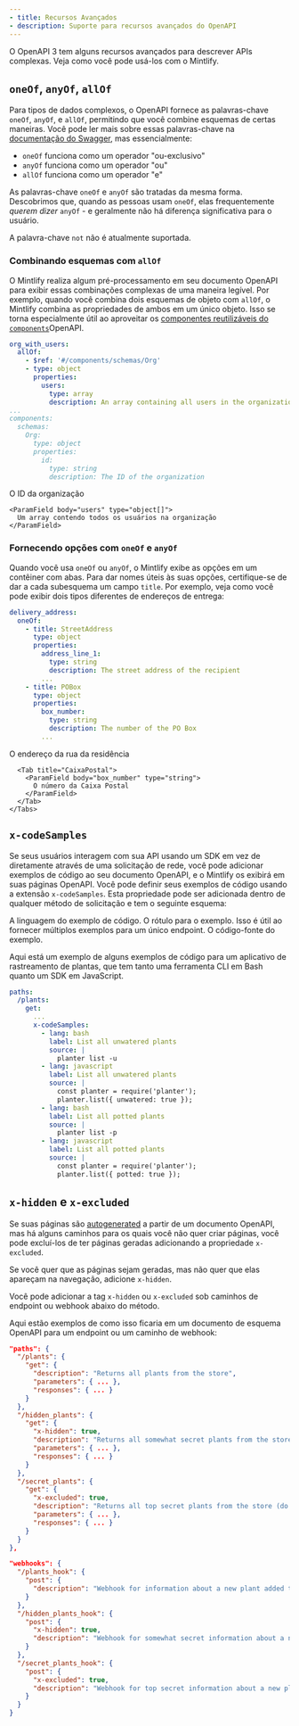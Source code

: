 ```yaml
---
- title: Recursos Avançados
- description: Suporte para recursos avançados do OpenAPI
---
```


O OpenAPI 3 tem alguns recursos avançados para descrever APIs complexas. Veja como você pode usá-los com o Mintlify.

## `oneOf`, `anyOf`, `allOf`

Para tipos de dados complexos, o OpenAPI fornece as palavras-chave `oneOf`, `anyOf`, e `allOf`, permitindo que você combine esquemas de certas maneiras. Você pode ler mais sobre essas palavras-chave na [documentação do Swagger](https://swagger.io/docs/specification/data-models/oneof-anyof-allof-not/), mas essencialmente:

* `oneOf` funciona como um operador "ou-exclusivo"
* `anyOf` funciona como um operador "ou"
* `allOf` funciona como um operador "e"

<Warning>As palavras-chave `oneOf` e `anyOf` são tratadas da mesma forma. Descobrimos que, quando as pessoas usam `oneOf`, elas frequentemente *querem dizer* `anyOf` - e geralmente não há diferença significativa para o usuário.</Warning>

<Info>A palavra-chave `not` não é atualmente suportada.</Info>

### Combinando esquemas com `allOf`

O Mintlify realiza algum pré-processamento em seu documento OpenAPI para exibir essas combinações complexas de uma maneira legível. Por exemplo, quando você combina dois esquemas de objeto com `allOf`, o Mintlify combina as propriedades de ambos em um único objeto. Isso se torna especialmente útil ao aproveitar os [componentes reutilizáveis do `components`](https://swagger.io/docs/specification/components/)OpenAPI.

```yaml
org_with_users:
  allOf:
    - $ref: '#/components/schemas/Org'
    - type: object
      properties:
        users:
          type: array
          description: An array containing all users in the organization
...
components:
  schemas:
    Org:
      type: object
      properties:
        id:
          type: string
          description: The ID of the organization
```

<ParamField body="org_with_users" type="object">
  <Expandable>
    <ParamField body="id" type="string">
      O ID da organização
    </ParamField>

    <ParamField body="users" type="object[]">
      Um array contendo todos os usuários na organização
    </ParamField>
  </Expandable>
</ParamField>

### Fornecendo opções com `oneOf` e `anyOf`

Quando você usa `oneOf` ou `anyOf`, o Mintlify exibe as opções em um contêiner com abas. Para dar nomes úteis às suas opções, certifique-se de dar a cada subesquema um campo `title`. Por exemplo, veja como você pode exibir dois tipos diferentes de endereços de entrega:

```yaml
delivery_address:
  oneOf:
    - title: StreetAddress
      type: object
      properties:
        address_line_1:
          type: string
          description: The street address of the recipient
        ...
    - title: POBox
      type: object
      properties:
        box_number:
          type: string
          description: The number of the PO Box
        ...
```

<ParamField body="delivery_address" type="object">
  <div className="mt-4 rounded-xl border border-gray-100 px-4 pb-4 pt-2 dark:border-white/10">
    <Tabs>
      <Tab title="EndereçoRua">
        <ParamField body="address_line_1" type="string">
          O endereço da rua da residência
        </ParamField>
      </Tab>

      <Tab title="CaixaPostal">
        <ParamField body="box_number" type="string">
          O número da Caixa Postal
        </ParamField>
      </Tab>
    </Tabs>
  </div>
</ParamField>

## `x-codeSamples`

Se seus usuários interagem com sua API usando um SDK em vez de diretamente através de uma solicitação de rede, você pode adicionar exemplos de código ao seu documento OpenAPI, e o Mintlify os exibirá em suas páginas OpenAPI. Você pode definir seus exemplos de código usando a extensão `x-codeSamples`. Esta propriedade pode ser adicionada dentro de qualquer método de solicitação e tem o seguinte esquema:

<ParamField body="lang" type="string" required>
  A linguagem do exemplo de código.
</ParamField>

<ParamField body="label" type="string">
  O rótulo para o exemplo. Isso é útil ao fornecer múltiplos exemplos para um único endpoint.
</ParamField>

<ParamField body="source" type="string" required>
  O código-fonte do exemplo.
</ParamField>

Aqui está um exemplo de alguns exemplos de código para um aplicativo de rastreamento de plantas, que tem tanto uma ferramenta CLI em Bash quanto um SDK em JavaScript.

```yaml
paths:
  /plants:
    get:
      ...
      x-codeSamples:
        - lang: bash
          label: List all unwatered plants
          source: |
            planter list -u
        - lang: javascript
          label: List all unwatered plants
          source: |
            const planter = require('planter');
            planter.list({ unwatered: true });
        - lang: bash
          label: List all potted plants
          source: |
            planter list -p
        - lang: javascript
          label: List all potted plants
          source: |
            const planter = require('planter');
            planter.list({ potted: true });
```

## `x-hidden` e `x-excluded`

Se suas páginas são [autogenerated](/pt-BR/api-playground/openapi/setup) a partir de um documento OpenAPI, mas há alguns caminhos para os quais você não quer criar páginas, você pode excluí-los de ter páginas geradas adicionando a propriedade `x-excluded`.

Se você quer que as páginas sejam geradas, mas não quer que elas apareçam na navegação, adicione `x-hidden`.

Você pode adicionar a tag `x-hidden` ou `x-excluded` sob caminhos de endpoint ou webhook abaixo do método.

Aqui estão exemplos de como isso ficaria em um documento de esquema OpenAPI para um endpoint ou um caminho de webhook:

```json {11, 19}
"paths": {
  "/plants": {
    "get": {
      "description": "Returns all plants from the store",
      "parameters": { ... },
      "responses": { ... }
    }
  },
  "/hidden_plants": {
    "get": {
      "x-hidden": true,
      "description": "Returns all somewhat secret plants from the store",
      "parameters": { ... },
      "responses": { ... }
    }
  },
  "/secret_plants": {
    "get": {
      "x-excluded": true,
      "description": "Returns all top secret plants from the store (do not publish this endpoint!)",
      "parameters": { ... },
      "responses": { ... }
    }
  }
},
```

```json {9, 15}
"webhooks": {
  "/plants_hook": {
    "post": {
      "description": "Webhook for information about a new plant added to the store",
    }
  },
  "/hidden_plants_hook": {
    "post": {
      "x-hidden": true,
      "description": "Webhook for somewhat secret information about a new plant added to the store"
    }
  },
  "/secret_plants_hook": {
    "post": {
      "x-excluded": true,
      "description": "Webhook for top secret information about a new plant added to the store (do not publish this endpoint!)"
    }
  }
}
```
